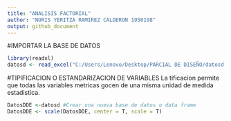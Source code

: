 ```yaml
---
title: "ANALISIS FACTORIAL"
author: "NORIS YERITZA RAMIREZ CALDERON 1950198"
output: github_document
---
```




#IMPORTAR LA BASE DE DATOS 
```r
library(readxl)
datosd <- read_excel("C:/Users/Lenovo/Desktop/PARCIAL DE DISEÑO/datosd.xlsx")
```

#TIPIFICACION O ESTANDARIZACION DE VARIABLES 
La tificacion permite que todas las variables metricas gocen de una misma unidad de medida estadistica.
```r
DatosDDE <-datosd #Crear una nueva base de datos o data frame
DatosDDE <- scale(DatosDDE, center = T, scale = T)

```




